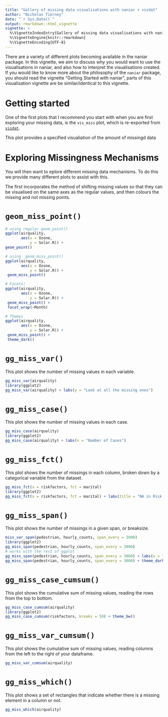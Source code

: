 ```yaml
---
title: "Gallery of missing data visualisations with naniar + visdat"
author: "Nicholas Tierney"
date: "`r Sys.Date()`"
output: rmarkdown::html_vignette
vignette: >
  %\VignetteIndexEntry{Gallery of missing data visualisations with naniar}
  %\VignetteEngine{knitr::rmarkdown}
  %\VignetteEncoding{UTF-8}
---
```


There are a variety of different plots becoming available in the naniar package. In this vignette, we aim to discuss why you would want to use the visualisations in naniar, and also how to interpret the visualisations created. If you would like to know more about the philosophy of the `naniar` package, you should read the vignette "Getting Started with naniar", parts of this visualisation vignette are be similar/identical to this vignette.

# Getting started

One of the first plots that I recommend you start with when you are first exploring your missing data, is the `vis_miss` plot, which is re-exported from [`visdat`](https://www.github.com/ropensci/visdat).

This plot provides a specified visualiation of the amount of missingd data

# Exploring Missingness Mechanisms

You will then want to eplore different missing data mechanisms. To do this we provide many different plots to assist with this.

The first incorporates the method of shifting missing values so that they can be visualised on the same axes as the regular values, and then colours the missing and not missing points.

# `geom_miss_point()`

```r

# using regular geom_point()
ggplot(airquality,
       aes(x = Ozone,
           y = Solar.R)) +
geom_point()

# using  geom_miss_point()
ggplot(airquality,
       aes(x = Ozone,
           y = Solar.R)) +
 geom_miss_point()

# Facets!
ggplot(airquality,
       aes(x = Ozone,
           y = Solar.R)) +
 geom_miss_point() + 
 facet_wrap(~Month)

# Themes
ggplot(airquality,
       aes(x = Ozone,
           y = Solar.R)) +
 geom_miss_point() + 
 theme_dark()


```

# `gg_miss_var()`

This plot shows the number of missing values in each variable.

```r

gg_miss_var(airquality)
library(ggplot2)
gg_miss_var(airquality) + labs(y = "Look at all the missing ones")

```


# `gg_miss_case()`

This plot shows the number of missing values in each case.

```r
gg_miss_case(airquality)
library(ggplot2)
gg_miss_case(airquality) + labs(x = "Number of Cases")
```


# `gg_miss_fct()`

This plot shows the number of missings in each column, broken down by a categorical variable from the dataset.

```r

gg_miss_fct(x = riskfactors, fct = marital)
library(ggplot2)
gg_miss_fct(x = riskfactors, fct = marital) + labs(title = "NA in Risk Factors and Marital status")

```

# `gg_miss_span()`

This plot shows the number of missings in a given span, or breaksize.

```r

miss_var_span(pedestrian, hourly_counts, span_every = 3000)
library(ggplot2)
gg_miss_span(pedestrian, hourly_counts, span_every = 3000)
# works with the rest of ggplot
gg_miss_span(pedestrian, hourly_counts, span_every = 3000) + labs(x = "custom")
gg_miss_span(pedestrian, hourly_counts, span_every = 3000) + theme_dark()

```


# `gg_miss_case_cumsum()`

This plot shows the cumulative sum of missing values, reading the rows from the top to bottom.

```r
gg_miss_case_cumsum(airquality)
library(ggplot2)
gg_miss_case_cumsum(riskfactors, breaks = 50) + theme_bw()
```

# `gg_miss_var_cumsum()`

This plot shows the cumulative sum of missing values, reading columns from the left to the right of your dataframe.

```r
gg_miss_var_cumsum(airquality)
```


# `gg_miss_which()`

This plot shows a set of rectangles that indicate whether there is a missing element in a column or not. 

```r
gg_miss_which(airquality)
```

